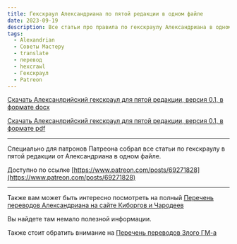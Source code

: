 ```yaml
---
title: Гекскраул Александриана по пятой редакции в одном файле
date: 2023-09-19
description: Все статьи про правила по гекскраулу Александриана в одном файле
tags:
  - Alexandrian
  - Советы Мастеру
  - translate
  - перевод
  - hexcrawl
  - Гекскраул
  - Patreon
---
```


[Скачать Алексанлрийский гекскраул для пятой редакции, версия 0.1, в формате docx](https://cyborgsandmages.com/files/downloads/ALEXANDRIAN-HEXCRAWL-5E-V01.docx)

[Скачать Алексанлрийский гекскраул для пятой редакции, версия 0.1, в формате pdf](https://cyborgsandmages.com/files/downloads/ALEXANDRIAN-HEXCRAWL-5E-V01.pdf)

---

Специально для патронов Патреона собрал все статьи по гекскраулу в пятой редакции от Александриана в одном файле.

Доступно по ссылке [https://www.patreon.com/posts/69271828](https://www.patreon.com/posts/69271828)

---

Также вам может быть интересно посмотреть на полный
[Перечень переводов Александриана на сайте Киборгов и Чародеев](https://cyborgsandmages.com/posts/translations/alexandrian-index)

Вы найдете там немало полезной информации.

Также стоит обратить внимание на [Перечень переводов Злого ГМ-а](https://cyborgsandmages.com/posts/translations/angrygm-index)

